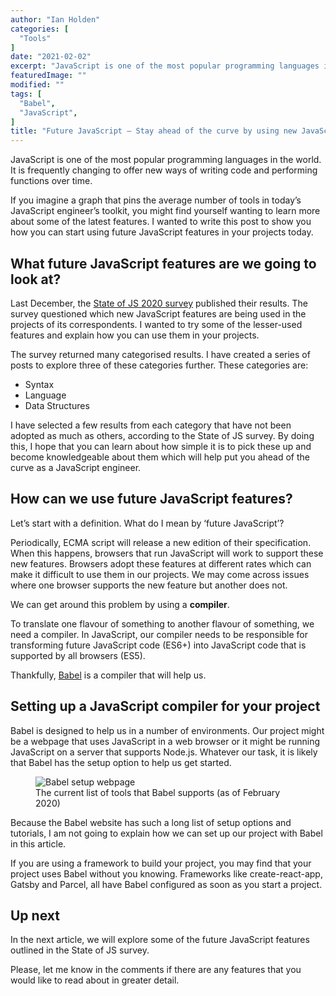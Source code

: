 ```yaml
---
author: "Ian Holden"
categories: [
  "Tools"
]
date: "2021-02-02"
excerpt: "JavaScript is one of the most popular programming languages in the world. It is a language that frequently offers new ways to write code and perform functions over time. I wanted to write a post about how you can start using future JavaScript features in your projects today."
featuredImage: ""
modified: ""
tags: [
  "Babel",
  "JavaScript",
]
title: "Future JavaScript – Stay ahead of the curve by using new JavaScript features today (1/4 – Intro)"
---
```


JavaScript is one of the most popular programming languages in the world. It is frequently changing to offer new ways of writing code and performing functions over time.

If you imagine a graph that pins the average number of tools in today’s JavaScript engineer’s toolkit, you might find yourself wanting to learn more about some of the latest features. I wanted to write this post to show you how you can start using future JavaScript features in your projects today.

## What future JavaScript features are we going to look at?

Last December, the [State of JS 2020 survey](https://2020.stateofjs.com/en-US/) published their results. The survey questioned which new JavaScript features are being used in the projects of its correspondents. I wanted to try some of the lesser-used features and explain how you can use them in your projects.

The survey returned many categorised results. I have created a series of posts to explore three of these categories further. These categories are:

- Syntax
- Language
- Data Structures

I have selected a few results from each category that have not been adopted as much as others, according to the State of JS survey. By doing this, I hope that you can learn about how simple it is to pick these up and become knowledgeable about them which will help put you ahead of the curve as a JavaScript engineer.

## How can we use future JavaScript features?

Let’s start with a definition. What do I mean by ‘future JavaScript’?

Periodically, ECMA script will release a new edition of their specification. When this happens, browsers that run JavaScript will work to support these new features. Browsers adopt these features at different rates which can make it difficult to use them in our projects. We may come across issues where one browser supports the new feature but another does not.

We can get around this problem by using a **compiler**.

To translate one flavour of something to another flavour of something, we need a compiler. In JavaScript, our compiler needs to be responsible for transforming future JavaScript code (ES6+) into JavaScript code that is supported by all browsers (ES5).

Thankfully, [Babel](https://2020.stateofjs.com/en-US/) is a compiler that will help us.

## Setting up a JavaScript compiler for your project

Babel is designed to help us in a number of environments. Our project might be a webpage that uses JavaScript in a web browser or it might be running JavaScript on a server that supports Node.js. Whatever our task, it is likely that Babel has the setup option to help us get started.

<figure>
  <img src="https://s3-eu-west-2.amazonaws.com/ianholden.co.uk-wordpress-media/wp-content/uploads/2021/02/01170531/Screenshot-2021-02-01-at-17.05.13.png" alt="Babel setup webpage" />
  <figcaption>The current list of tools that Babel supports (as of February 2020)</figcaption>
</figure>

Because the Babel website has such a long list of setup options and tutorials, I am not going to explain how we can set up our project with Babel in this article.

If you are using a framework to build your project, you may find that your project uses Babel without you knowing. Frameworks like create-react-app, Gatsby and Parcel, all have Babel configured as soon as you start a project.

## Up next

In the <Link to='/blog/future-javascript-stay-ahead-of-the-curve-by-using-new-javascript-features-today-2/'>next article</Link>, we will explore some of the future JavaScript features outlined in the State of JS survey.

Please, let me know in the comments if there are any features that you would like to read about in greater detail.